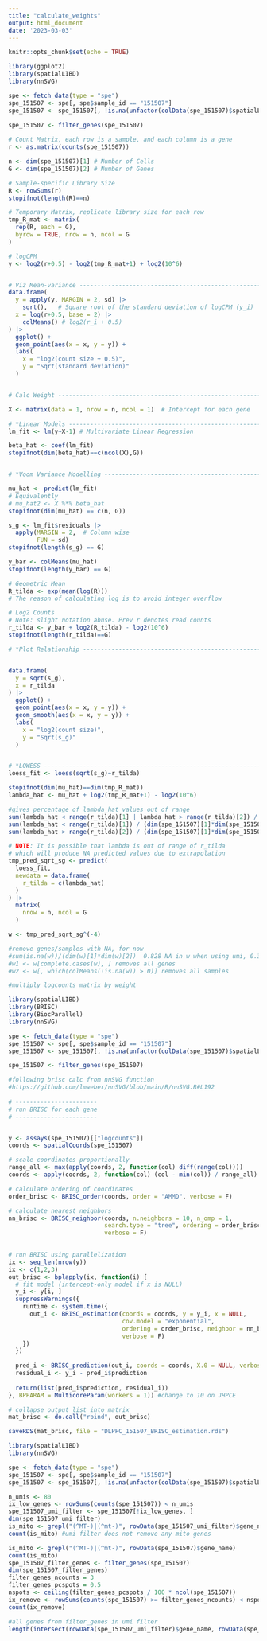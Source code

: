 ```yaml
---
title: "calculate_weights"
output: html_document
date: '2023-03-03'
---
```


```r
knitr::opts_chunk$set(echo = TRUE)
```


```r

library(ggplot2)
library(spatialLIBD)
library(nnSVG)

spe <- fetch_data(type = "spe")
spe_151507 <- spe[, spe$sample_id == "151507"]
spe_151507 <- spe_151507[, !is.na(unfactor(colData(spe_151507)$spatialLIBD))]

spe_151507 <- filter_genes(spe_151507)
 
# Count Matrix, each row is a sample, and each column is a gene
r <- as.matrix(counts(spe_151507))

n <- dim(spe_151507)[1] # Number of Cells
G <- dim(spe_151507)[2] # Number of Genes

# Sample-specific Library Size
R <- rowSums(r)
stopifnot(length(R)==n)

# Temporary Matrix, replicate library size for each row
tmp_R_mat <- matrix(
  rep(R, each = G),
  byrow = TRUE, nrow = n, ncol = G
)

# logCPM
y <- log2(r+0.5) - log2(tmp_R_mat+1) + log2(10^6)


# Viz Mean-variance -------------------------------------------------------
data.frame(
  y = apply(y, MARGIN = 2, sd) |>
    sqrt(),   # Square root of the standard deviation of logCPM (y_i)  
  x = log(r+0.5, base = 2) |> 
    colMeans() # log2(r_i + 0.5)
) |> 
  ggplot() +
  geom_point(aes(x = x, y = y)) +
  labs(
    x = "log2(count size + 0.5)",
    y = "Sqrt(standard deviation)"
  )


# Calc Weight -------------------------------------------------------------

X <- matrix(data = 1, nrow = n, ncol = 1)  # Intercept for each gene

# *Linear Models ----------------------------------------------------------
lm_fit <- lm(y~X-1) # Multivariate Linear Regression

beta_hat <- coef(lm_fit)
stopifnot(dim(beta_hat)==c(ncol(X),G))


# *Voom Variance Modelling -------------------------------------------------

mu_hat <- predict(lm_fit)
# Equivalently
# mu_hat2 <- X %*% beta_hat
stopifnot(dim(mu_hat) == c(n, G))

s_g <- lm_fit$residuals |> 
  apply(MARGIN = 2,  # Column wise
        FUN = sd)
stopifnot(length(s_g) == G)

y_bar <- colMeans(mu_hat)
stopifnot(length(y_bar) == G)

# Geometric Mean
R_tilda <- exp(mean(log(R)))
# The reason of calculating log is to avoid integer overflow

# Log2 Counts
# Note: slight notation abuse. Prev r denotes read counts
r_tilda <- y_bar + log2(R_tilda) - log2(10^6)
stopifnot(length(r_tilda)==G)

# *Plot Relationship -----------------------------------------------------


data.frame(
  y = sqrt(s_g),
  x = r_tilda
) |> 
  ggplot() +
  geom_point(aes(x = x, y = y)) +
  geom_smooth(aes(x = x, y = y)) +
  labs(
    x = "log2(count size)",
    y = "Sqrt(s_g)"
  )


# *LOWESS -----------------------------------------------------------------
loess_fit <- loess(sqrt(s_g)~r_tilda)

stopifnot(dim(mu_hat)==dim(tmp_R_mat))
lambda_hat <- mu_hat + log2(tmp_R_mat+1) - log2(10^6)

#gives percentage of lambda_hat values out of range
sum(lambda_hat < range(r_tilda)[1] | lambda_hat > range(r_tilda)[2]) / (dim(spe_151507)[1]*dim(spe_151507)[2]) 
sum(lambda_hat < range(r_tilda)[1]) / (dim(spe_151507)[1]*dim(spe_151507)[2])
sum(lambda_hat > range(r_tilda)[2]) / (dim(spe_151507)[1]*dim(spe_151507)[2])

# NOTE: It is possible that lambda is out of range of r_tilda
# which will produce NA predicted values due to extrapolation
tmp_pred_sqrt_sg <- predict(
  loess_fit, 
  newdata = data.frame(
    r_tilda = c(lambda_hat)
  )
) |> 
  matrix(
    nrow = n, ncol = G
  )

w <- tmp_pred_sqrt_sg^(-4) 

#remove genes/samples with NA, for now
#sum(is.na(w))/(dim(w)[1]*dim(w)[2])  0.828 NA in w when using umi, 0.389 NA in w when using filter genes
#w1 <- w[complete.cases(w), ] removes all genes
#w2 <- w[, which(colMeans(!is.na(w)) > 0)] removes all samples

#multiply logcounts matrix by weight

```


```r

library(spatialLIBD)
library(BRISC)
library(BiocParallel)
library(nnSVG)

spe <- fetch_data(type = "spe")
spe_151507 <- spe[, spe$sample_id == "151507"]
spe_151507 <- spe_151507[, !is.na(unfactor(colData(spe_151507)$spatialLIBD))]

spe_151507 <- filter_genes(spe_151507)

#following brisc calc from nnSVG function
#https://github.com/lmweber/nnSVG/blob/main/R/nnSVG.R#L192
  
# -----------------------
# run BRISC for each gene
# -----------------------


y <- assays(spe_151507)[["logcounts"]]
coords <- spatialCoords(spe_151507)

# scale coordinates proportionally
range_all <- max(apply(coords, 2, function(col) diff(range(col))))
coords <- apply(coords, 2, function(col) (col - min(col)) / range_all)

# calculate ordering of coordinates
order_brisc <- BRISC_order(coords, order = "AMMD", verbose = F)

# calculate nearest neighbors
nn_brisc <- BRISC_neighbor(coords, n.neighbors = 10, n_omp = 1, 
                           search.type = "tree", ordering = order_brisc, 
                           verbose = F)

  
# run BRISC using parallelization
ix <- seq_len(nrow(y))
ix <- c(1,2,3)
out_brisc <- bplapply(ix, function(i) {
  # fit model (intercept-only model if x is NULL)
  y_i <- y[i, ]
  suppressWarnings({
    runtime <- system.time({
      out_i <- BRISC_estimation(coords = coords, y = y_i, x = NULL, 
                                cov.model = "exponential", 
                                ordering = order_brisc, neighbor = nn_brisc, 
                                verbose = F)
    })
  })
  
  pred_i <- BRISC_prediction(out_i, coords = coords, X.0 = NULL, verbose = F)
  residual_i <- y_i - pred_i$prediction
  
  return(list(pred_i$prediction, residual_i))
}, BPPARAM = MulticoreParam(workers = 1)) #change to 10 on JHPCE

# collapse output list into matrix
mat_brisc <- do.call("rbind", out_brisc)

saveRDS(mat_brisc, file = "DLPFC_151507_BRISC_estimation.rds")

```

```r
library(spatialLIBD)
library(nnSVG)

spe <- fetch_data(type = "spe")
spe_151507 <- spe[, spe$sample_id == "151507"]
spe_151507 <- spe_151507[, !is.na(unfactor(colData(spe_151507)$spatialLIBD))]

n_umis <- 80
ix_low_genes <- rowSums(counts(spe_151507)) < n_umis
spe_151507_umi_filter <- spe_151507[!ix_low_genes, ]
dim(spe_151507_umi_filter)
is_mito <- grepl("(^MT-)|(^mt-)", rowData(spe_151507_umi_filter)$gene_name)
count(is_mito) #umi filter does not remove any mito genes

is_mito <- grepl("(^MT-)|(^mt-)", rowData(spe_151507)$gene_name)
count(is_mito)
spe_151507_filter_genes <- filter_genes(spe_151507)
dim(spe_151507_filter_genes)
filter_genes_ncounts = 3
filter_genes_pcspots = 0.5
nspots <- ceiling(filter_genes_pcspots / 100 * ncol(spe_151507))
ix_remove <- rowSums(counts(spe_151507) >= filter_genes_ncounts) < nspots
count(ix_remove)

#all genes from filter_genes in umi filter
length(intersect(rowData(spe_151507_umi_filter)$gene_name, rowData(spe_151507_filter_genes)$gene_name))
```

